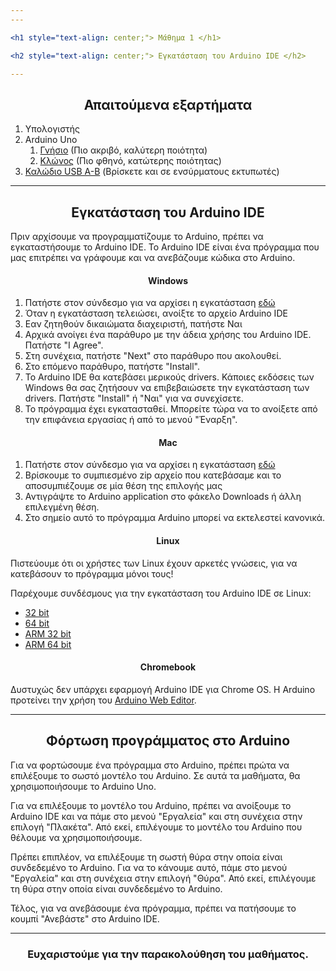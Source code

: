 ```yaml
---
---

<h1 style="text-align: center;"> Μάθημα 1 </h1>

<h2 style="text-align: center;"> Εγκατάσταση του Arduino IDE </h2>

---
```


<h2 style="text-align: center;"> Απαιτούμενα εξαρτήματα </h2>

1. Υπολογιστής
2. Arduino Uno
    1. [Γνήσιο](https://grobotronics.com/arduino-uno-rev3.html) (Πιο ακριβό, καλύτερη ποιότητα)
    2. [Κλώνος](https://grobotronics.com/funduino-uno-rev3.html) (Πιο φθηνό, κατώτερης ποιότητας)
3. [Καλώδιο USB A-B](https://grobotronics.com/usb-2.0-a-b-1.8m.html) (Βρίσκετε και σε ενσύρματους εκτυπωτές)


---

<h2 style="text-align: center;"> Εγκατάσταση του Arduino IDE </h2>

Πριν αρχίσουμε να προγραμματίζουμε το Arduino, 
πρέπει να εγκαταστήσουμε το Arduino IDE. 
Το Arduino IDE είναι ένα πρόγραμμα που μας επιτρέπει να γράφουμε και να ανεβάζουμε κώδικα στο Arduino. 

<h4 style="text-align: center;"> Windows </h4>

1. Πατήστε στον σύνδεσμο για να αρχίσει η εγκατάσταση [εδώ](https://downloads.arduino.cc/arduino-1.8.19-windows.exe)
2. Όταν η εγκατάσταση τελειώσει, ανοίξτε το αρχείο Arduino IDE
3. Εαν ζητηθούν δικαιώματα διαχειριστή, πατήστε Ναι
4. Αρχικά ανοίγει ένα παράθυρο με την άδεια χρήσης του Arduino IDE. Πατήστε "Ι Agree".
5. Στη συνέχεια, πατήστε "Next" στο παράθυρο που ακολουθεί.
6. Στο επόμενο παράθυρο, πατήστε "Install". 
7. Το Arduino IDE θα κατεβάσει μερικούς drivers. Κάποιες εκδόσεις των Windows θα σας ζητήσουν να επιβεβαιώσετε την εγκατάσταση των drivers. Πατήστε "Install" ή "Ναι" για να συνεχίσετε.
8. Το πρόγραμμα έχει εγκατασταθεί. Μπορείτε τώρα να το ανοίξετε από την επιφάνεια εργασίας ή από το μενού "Έναρξη".

<h4 style="text-align: center;"> Mac </h4>

1. Πατήστε στον σύνδεσμο για να αρχίσει η εγκατάσταση [εδώ](https://downloads.arduino.cc/arduino-1.8.19-macosx.zip)
2. Βρίσκουμε το συμπιεσμένο zip αρχείο που κατεβάσαμε και το αποσυμπιέζουμε σε µία θέση της επιλογής µας
3. Αντιγράψτε το Arduino application στο φάκελο Downloads ή άλλη επιλεγμένη θέση. 
4. Στο σημείο αυτό το πρόγραμμα Arduino μπορεί να εκτελεστεί κανονικά.

<h4 style="text-align: center;"> Linux </h4>

Πιστεύουμε ότι οι χρήστες των Linux έχουν αρκετές γνώσεις,
για να κατεβάσουν το πρόγραμμα μόνοι τους!

Παρέχουμε συνδέσμους για την εγκατάσταση του Arduino IDE σε Linux:

- [32 bit](https://downloads.arduino.cc/arduino-1.8.19-linux32.tar.xz)
- [64 bit](https://downloads.arduino.cc/arduino-1.8.19-linux64.tar.xz)
- [ARM 32 bit](https://downloads.arduino.cc/arduino-1.8.19-linuxarm.tar.xz)
- [ARM 64 bit](https://downloads.arduino.cc/arduino-1.8.19-linuxaarch64.tar.xz)

<h4 style="text-align: center;"> Chromebook </h4>

Δυστυχώς δεν υπάρχει εφαρμογή Arduino IDE για Chrome OS.
Η Arduino προτείνει την χρήση του [Arduino Web Editor](https://create.arduino.cc/editor/).

---

<h2 style="text-align: center;"> Φόρτωση προγράμματος στο Arduino </h2>

Για να φορτώσουμε ένα πρόγραμμα στο Arduino,
πρέπει πρώτα να επιλέξουμε το σωστό μοντέλο του Arduino.
Σε αυτά τα μαθήματα, θα χρησιμοποιήσουμε το Arduino Uno.

Για να επιλέξουμε το μοντέλο του Arduino, 
πρέπει να ανοίξουμε το Arduino IDE και να πάμε στο μενού "Εργαλεία" 
και στη συνέχεια στην επιλογή "Πλακέτα".
Από εκεί, επιλέγουμε το μοντέλο του Arduino που θέλουμε να χρησιμοποιήσουμε.

Πρέπει επιπλέον, να επιλέξουμε τη σωστή θύρα στην οποία είναι συνδεδεμένο το Arduino.
Για να το κάνουμε αυτό, πάμε στο μενού "Εργαλεία" και στη συνέχεια στην επιλογή "Θύρα".
Από εκεί, επιλέγουμε τη θύρα στην οποία είναι συνδεδεμένο το Arduino.

Τέλος, για να ανεβάσουμε ένα πρόγραμμα,
πρέπει να πατήσουμε το κουμπί "Ανεβάστε" στο Arduino IDE.

---

<h3 style="text-align: center;"> Ευχαριστούμε για την παρακολούθηση του μαθήματος. </h3>